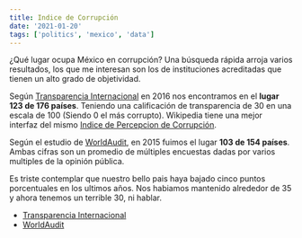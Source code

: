```yaml
---
title: Indice de Corrupción
date: '2021-01-20'
tags: ['politics', 'mexico', 'data']
---
```


¿Qué lugar ocupa México en corrupción? Una búsqueda rápida arroja varios resultados, los que me interesan son los de instituciones acreditadas que tienen un alto grado de objetividad.

Según [Transparencia Internacional](https://www.transparency.org/news/feature/corruption_perceptions_index_2016) en 2016 nos encontramos en el **lugar 123 de 176 países**. Teniendo una calificación de transparencia de 30 en una escala de 100 (Siendo 0 el más corrupto). Wikipedia tiene una mejor interfaz del mismo [Indice de Percepcion de Corrupción](https://es.wikipedia.org/wiki/%C3%8Dndice_de_Percepci%C3%B3n_de_Corrupci%C3%B3n).

Según el estudio de [WorldAudit](http://www.worldaudit.org/countries/mexico.htm), en 2015 fuimos el lugar **103 de 154 países**. Ambas cifras son un promedio de múltiples encuestas dadas por varios multiples de la opinión pública.

Es triste contemplar que nuestro bello pais haya bajado cinco puntos porcentuales en los ultimos años. Nos habiamos mantenido alrededor de 35 y ahora tenemos un terrible 30, ni hablar.

* [Transparencia Internacional](https://www.transparency.org/)  
* [WorldAudit](http://www.worldaudit.org/)